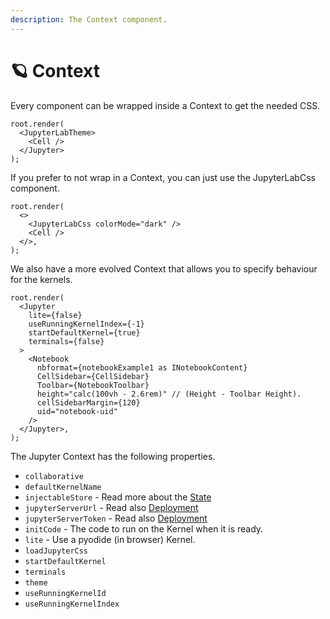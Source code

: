 ```yaml
---
description: The Context component.
---
```


# 🪐 Context

Every component can be wrapped inside a Context to get the needed CSS.

```tsx
root.render(
  <JupyterLabTheme>
    <Cell />
  </Jupyter>
);
```

If you prefer to not wrap in a Context, you can just use the JupyterLabCss component.

```tsx
root.render(
  <>
    <JupyterLabCss colorMode="dark" />
    <Cell />
  </>,
);
```

We also have a more evolved Context that allows you to specify behaviour for the kernels.

```tsx
root.render(
  <Jupyter
    lite={false}
    useRunningKernelIndex={-1}
    startDefaultKernel={true}
    terminals={false}
  >
    <Notebook
      nbformat={notebookExample1 as INotebookContent}
      CellSidebar={CellSidebar}
      Toolbar={NotebookToolbar}
      height="calc(100vh - 2.6rem)" // (Height - Toolbar Height).
      cellSidebarMargin={120}
      uid="notebook-uid"
    />
  </Jupyter>,
);
```

The Jupyter Context has the following properties.

- `collaborative`
- `defaultKernelName`
- `injectableStore` - Read more about the [State](/docs/state)
- `jupyterServerUrl` - Read also [Deployment](/docs/deployments/jupyter-server)
- `jupyterServerToken` - Read also [Deployment](/docs/deployments/jupyter-server)
- `initCode` - The code to run on the Kernel when it is ready.
- `lite` - Use a pyodide (in browser) Kernel.
- `loadJupyterCss`
- `startDefaultKernel`
- `terminals`
- `theme`
- `useRunningKernelId`
- `useRunningKernelIndex`
